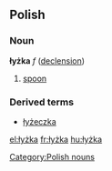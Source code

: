 ==Polish==
===Noun===
'''łyżka''' ''f'' ([[Wiktionary Appendix:Polish hard feminine noun declension|declension]])
# [[spoon]]

===Derived terms===
* [[łyżeczka]]

[[Category:Polish nouns]]

[[el:łyżka]]
[[fr:łyżka]]
[[hu:łyżka]]